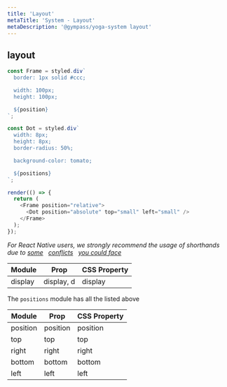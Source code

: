 ```yaml
---
title: 'Layout'
metaTitle: 'System - Layout'
metaDescription: '@gympass/yoga-system layout'
---
```


## layout

```javascript state
const Frame = styled.div`
  border: 1px solid #ccc;

  width: 100px;
  height: 100px;

  ${position}
`;

const Dot = styled.div`
  width: 8px;
  height: 8px;
  border-radius: 50%;

  background-color: tomato;

  ${positions}
`;

render(() => {
  return (
    <Frame position="relative">
      <Dot position="absolute" top="small" left="small" />
    </Frame>
  );
});
```

_For React Native users, we strongly recommend the usage of shorthands due to
[some](https://github.com/facebook/react-native/issues/12469) &nbsp;
[conflicts](https://github.com/styled-components/styled-components/issues/403)
&nbsp; [you could face](https://github.com/hyrwork/react-native-row/issues/6)_

<table>
  <thead>
    <tr>
      <th>Module</th>
      <th>Prop</th>
      <th>CSS Property</th>
    </tr>
  </thead>
  <tbody>
    <tr>
      <td>
        <inlineCode>display</inlineCode>
      </td>
      <td>
        <inlineCode>display</inlineCode>, <inlineCode>d</inlineCode>
      </td>
      <td>
        <inlineCode>display</inlineCode>
      </td>
    </tr>
  </tbody>
</table>

The `positions` module has all the listed above

<table>
  <thead>
    <tr>
      <th>Module</th>
      <th>Prop</th>
      <th>CSS Property</th>
    </tr>
  </thead>
  <tbody>
    <tr>
      <td>
        <inlineCode>position</inlineCode>
      </td>
      <td>
        <inlineCode>position</inlineCode>
      </td>
      <td>
        <inlineCode>position</inlineCode>
      </td>
    </tr>
    <tr>
      <td>
        <inlineCode>top</inlineCode>
      </td>
      <td>
        <inlineCode>top</inlineCode>
      </td>
      <td>
        <inlineCode>top</inlineCode>
      </td>
    </tr>
    <tr>
      <td>
        <inlineCode>right</inlineCode>
      </td>
      <td>
        <inlineCode>right</inlineCode>
      </td>
      <td>
        <inlineCode>right</inlineCode>
      </td>
    </tr>
    <tr>
      <td>
        <inlineCode>bottom</inlineCode>
      </td>
      <td>
        <inlineCode>bottom</inlineCode>
      </td>
      <td>
        <inlineCode>bottom</inlineCode>
      </td>
    </tr>
    <tr>
      <td>
        <inlineCode>left</inlineCode>
      </td>
      <td>
        <inlineCode>left</inlineCode>
      </td>
      <td>
        <inlineCode>left</inlineCode>
      </td>
    </tr>
  </tbody>
</table>
